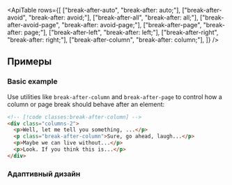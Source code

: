 

<ApiTable
  rows={[
    ["break-after-auto", "break-after: auto;"],
    ["break-after-avoid", "break-after: avoid;"],
    ["break-after-all", "break-after: all;"],
    ["break-after-avoid-page", "break-after: avoid-page;"],
    ["break-after-page", "break-after: page;"],
    ["break-after-left", "break-after: left;"],
    ["break-after-right", "break-after: right;"],
    ["break-after-column", "break-after: column;"],
  ]}
/>

## Примеры

### Basic example

Use utilities like `break-after-column` and `break-after-page` to control how a column or page break should behave after an element:

```html
<!-- [!code classes:break-after-column] -->
<div class="columns-2">
  <p>Well, let me tell you something, ...</p>
  <p class="break-after-column">Sure, go ahead, laugh...</p>
  <p>Maybe we can live without...</p>
  <p>Look. If you think this is...</p>
</div>
```

### Адаптивный дизайн

<ResponsiveDesign property="break-after" defaultClass="break-after-column" featuredClass="break-after-auto" />
